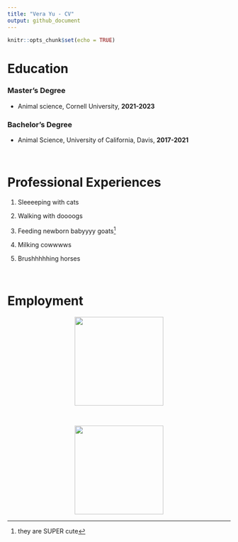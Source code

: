 ```yaml
---
title: "Vera Yu - CV"
output: github_document
---
```


```r
knitr::opts_chunk$set(echo = TRUE)
```

<p align="center">
  # Education
</p>


### Master's Degree

* Animal science, Cornell University, **2021-2023**

### Bachelor's Degree

* Animal Science, University of California, Davis, **2017-2021**

<br>

<p align="center">
  # Professional Experiences
</p>

1. Sleeeeping with cats

2. Walking with doooogs

3. Feeding newborn babyyyy goats^[they are SUPER cute]

4. Milking cowwwws

5. Brushhhhhing horses

<br>

<p align="center">
  # Employment
</p>

<p align="center">
    <img width="200" src="/Users/verayu/Desktop/IMG_7104.JPG">
</p>

<br>

<p align="center">
    <img width="200" src="/Users/verayu/Desktop/IMG_5858.jpeg">
</p>


